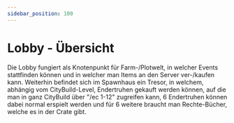 ```yaml
---
sidebar_position: 100
---
```




# Lobby - Übersicht
Die Lobby fungiert als Knotenpunkt für Farm-/Plotwelt, in welcher Events stattfinden können und in welcher man Items an den Server ver-/kaufen kann.
Weiterhin befindet sich im Spawnhaus ein Tresor, in welchem, abhängig vom CityBuild-Level, Endertruhen gekauft werden können, auf die man in ganz CityBuild über "/ec 1-12" zugreifen kann, 6 Endertruhen können dabei normal erspielt werden und für 6 weitere braucht man Rechte-Bücher, welche es in der Crate gibt.